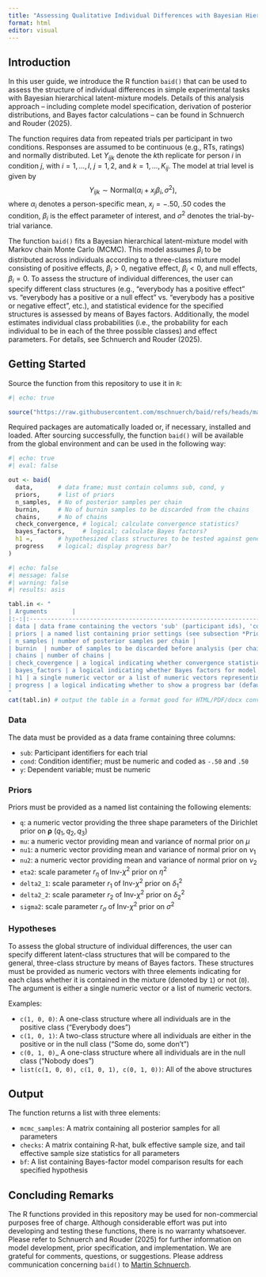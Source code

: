 ```yaml
---
title: "Assessing Qualitative Individual Differences with Bayesian Hierarchical Latent-Mixture Models"
format: html
editor: visual
---
```


## Introduction

In this user guide, we introduce the R function `baid()` that can be used to assess the structure of individual differences in simple experimental tasks with Bayesian hierarchical latent-mixture models. Details of this analysis approach -- including complete model specification, derivation of posterior distributions, and Bayes factor calculations -- can be found in Schnuerch and Rouder (2025).

The function requires data from repeated trials per participant in two conditions. Responses are assumed to be continuous (e.g., RTs, ratings) and normally distributed. Let $Y_{ijk}$ denote the $k$th replicate for person $i$ in condition $j$, with $i = 1, \ldots, I$, $j = 1,2$, and $k = 1, \ldots, K_{ij}$. The model at trial level is given by $$Y_{ijk} \sim \mbox{Normal}(\alpha_i + x_j \beta_i, \sigma^2),$$ where $\alpha_i$ denotes a person-specific mean, $x_j = -.50, .50$ codes the condition, $\beta_i$ is the effect parameter of interest, and $\sigma^2$ denotes the trial-by-trial variance.

The function `baid()` fits a Bayesian hierarchical latent-mixture model with Markov chain Monte Carlo (MCMC). This model assumes $\beta_i$ to be distributed across individuals according to a three-class mixture model consisting of positive effects, $\beta_i > 0$, negative effect, $\beta_i < 0$, and null effects, $\beta_i = 0$. To assess the structure of individual differences, the user can specify different class structures (e.g., "everybody has a positive effect" vs. "everybody has a positive or a null effect" vs. "everybody has a positive or negative effect", etc.), and statistical evidence for the specified structures is assessed by means of Bayes factors. Additionally, the model estimates individual class probabilities (i.e., the probability for each individual to be in each of the three possible classes) and effect parameters. For details, see Schnuerch and Rouder (2025).

## Getting Started

Source the function from this repository to use it in `R`:

```r
#| echo: true

source("https://raw.githubusercontent.com/mschnuerch/baid/refs/heads/main/baid.R")
```

Required packages are automatically loaded or, if necessary, installed and loaded. After sourcing successfully, the function `baid()` will be available from the global environment and can be used in the following way:

```r
#| echo: true
#| eval: false

out <- baid(
  data,       # data frame; must contain columns sub, cond, y
  priors,     # list of priors
  n_samples,  # No of posterior samples per chain
  burnin,     # No of burnin samples to be discarded from the chains
  chains,     # No of chains 
  check_convergence, # logical; calculate convergence statistics?
  bayes_factors,     # logical; calculate Bayes factors?
  h1 =,       # hypothesized class structures to be tested against general model
  progress    # logical; display progress bar?
)
```

```r
#| echo: false
#| message: false
#| warning: false
#| results: asis

tabl.in <- "
| Arguments       |
|:-:|:------------------------------------------------------------------------|
| data | data frame containing the vectors 'sub' (participant ids), 'cond' (condition), and 'y' (dependent variable). See subsection *Data*.|
| priors | a named list containing prior settings (see subsection *Priors*). |
| n_samples | number of posterior samples per chain |
| burnin  | number of samples to be discarded before analysis (per chain) |
| chains | number of chains |
| check_covergence | a logical indicating whether convergence statistics should be calculated (default is true) |
| bayes_factors | a logical indicating whether Bayes factors for model comparison should be calculated (default is true)|
| h1 | a single numeric vector or a list of numeric vectors representing class structures to be tested against the general model (see subsection *Hypotheses*)
| progress | a logical indicating whether to show a progress bar (default is true)
"
cat(tabl.in) # output the table in a format good for HTML/PDF/docx conversion
```

### Data

The data must be provided as a data frame containing three columns:

-   `sub`: Participant identifiers for each trial
-   `cond`: Condition identifier; must be numeric and coded as `-.50` and `.50`
-   `y`: Dependent variable; must be numeric

### Priors

Priors must be provided as a named list containing the following elements:

-   `q`: a numeric vector providing the three shape parameters of the Dirichlet prior on $\boldsymbol \rho$ ($q_1, q_2, q_3$)
-   `mu`: a numeric vector providing mean and variance of normal prior on $\mu$
-   `nu1`: a numeric vector providing mean and variance of normal prior on $\nu_1$
-   `nu2`: a numeric vector providing mean and variance of normal prior on $\nu_2$
-   `eta2`: scale parameter $r_\eta$ of Inv-$\chi^2$ prior on $\eta^2$
-   `delta2_1`: scale parameter $r_1$ of Inv-$\chi^2$ prior on $\delta_1^2$
-   `delta2_2`: scale parameter $r_2$ of Inv-$\chi^2$ prior on $\delta_2^2$
-   `sigma2`: scale parameter $r_\sigma$ of Inv-$\chi^2$ prior on $\sigma^2$

### Hypotheses

To assess the global structure of individual differences, the user can specify different latent-class structures that will be compared to the general, three-class structure by means of Bayes factors. These structures must be provided as numeric vectors with three elements indicating for each class whether it is contained in the mixture (denoted by `1`) or not (`0`). The argument is either a single numeric vector or a list of numeric vectors.

Examples:

-   `c(1, 0, 0)`: A one-class structure where all individuals are in the positive class ("Everybody does")
-   `c(1, 0, 1)`: A two-class structure where all individuals are either in the positive or in the null class ("Some do, some don't")
-   `c(0, 1, 0)`\_ A one-class structure where all individuals are in the null class ("Nobody does")
-   `list(c(1, 0, 0), c(1, 0, 1), c(0, 1, 0))`: All of the above structures

## Output

The function returns a list with three elements:

-   `mcmc_samples`: A matrix containing all posterior samples for all parameters
-   `checks`: A matrix containing R-hat, bulk effective sample size, and tail effective sample size statistics for all parameters
-   `bf`: A list containing Bayes-factor model comparison results for each specified hypothesis

## Concluding Remarks

The R functions provided in this repository may be used for non-commercial purposes free of charge. Although considerable effort was put into developing and testing these functions, there is no warranty whatsoever. Please refer to Schnuerch and Rouder (2025) for further information on model development, prior specification, and implementation. We are grateful for comments, questions, or suggestions. Please address communication concerning `baid()` to [Martin Schnuerch](mailto:martin.schnuerch@uni-mannheim.de).
